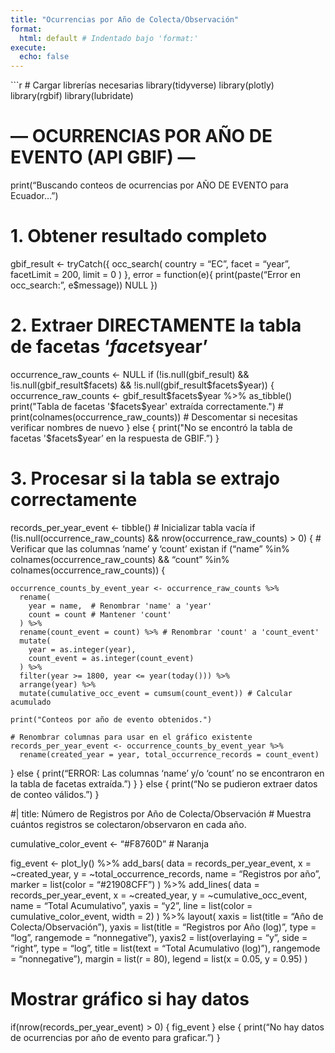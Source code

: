 ```yaml
---
title: "Ocurrencias por Año de Colecta/Observación"
format: 
  html: default # Indentado bajo 'format:'
execute:
  echo: false
---
```


```r
# Cargar librerías necesarias
library(tidyverse)
library(plotly)
library(rgbif)
library(lubridate)

# --- OCURRENCIAS POR AÑO DE EVENTO (API GBIF) ---
print("Buscando conteos de ocurrencias por AÑO DE EVENTO para Ecuador...")

# 1. Obtener resultado completo
gbif_result <- tryCatch({
  occ_search(
    country = "EC", facet = "year", facetLimit = 200, limit = 0
  )
}, error = function(e){
  print(paste("Error en occ_search:", e$message))
  NULL
})

# 2. Extraer DIRECTAMENTE la tabla de facetas '$facets$year'
occurrence_raw_counts <- NULL 
if (!is.null(gbif_result) && !is.null(gbif_result$facets) && !is.null(gbif_result$facets$year)) {
  occurrence_raw_counts <- gbif_result$facets$year %>% as_tibble() 
  print("Tabla de facetas '$facets$year' extraída correctamente.")
  # print(colnames(occurrence_raw_counts)) # Descomentar si necesitas verificar nombres de nuevo
} else {
  print("No se encontró la tabla de facetas '$facets$year' en la respuesta de GBIF.")
}

# 3. Procesar si la tabla se extrajo correctamente
records_per_year_event <- tibble() # Inicializar tabla vacía
if (!is.null(occurrence_raw_counts) && nrow(occurrence_raw_counts) > 0) {
  # Verificar que las columnas 'name' y 'count' existan
  if ("name" %in% colnames(occurrence_raw_counts) && "count" %in% colnames(occurrence_raw_counts)) {
    
    occurrence_counts_by_event_year <- occurrence_raw_counts %>%
      rename(
        year = name,  # Renombrar 'name' a 'year'
        count = count # Mantener 'count'
      ) %>% 
      rename(count_event = count) %>% # Renombrar 'count' a 'count_event'
      mutate(
        year = as.integer(year), 
        count_event = as.integer(count_event)
      ) %>%
      filter(year >= 1800, year <= year(today())) %>% 
      arrange(year) %>%
      mutate(cumulative_occ_event = cumsum(count_event)) # Calcular acumulado
    
    print("Conteos por año de evento obtenidos.")
    
    # Renombrar columnas para usar en el gráfico existente
    records_per_year_event <- occurrence_counts_by_event_year %>%
      rename(created_year = year, total_occurrence_records = count_event)
    
  } else {
    print("ERROR: Las columnas 'name' y/o 'count' no se encontraron en la tabla de facetas extraída.")
  }
} else {
  print("No se pudieron extraer datos de conteo válidos.")
}

#| title: Número de Registros por Año de Colecta/Observación
# Muestra cuántos registros se colectaron/observaron en cada año.

cumulative_color_event <- "#F8760D" # Naranja

fig_event <- plot_ly() %>%
  add_bars(
    data = records_per_year_event, x = ~created_year, y = ~total_occurrence_records,
    name = "Registros por año", marker = list(color = "#21908CFF")
  ) %>%
  add_lines(
    data = records_per_year_event, x = ~created_year, y = ~cumulative_occ_event,
    name = "Total Acumulativo", yaxis = "y2", line = list(color = cumulative_color_event, width = 2)
  ) %>%
  layout(
    xaxis = list(title = "Año de Colecta/Observación"),
    yaxis = list(title = "Registros por Año (log)", type = "log", rangemode = "nonnegative"),
    yaxis2 = list(overlaying = "y", side = "right", type = "log", title = list(text = "Total Acumulativo (log)"), rangemode = "nonnegative"),
    margin = list(r = 80), legend = list(x = 0.05, y = 0.95)
  )

# Mostrar gráfico si hay datos
if(nrow(records_per_year_event) > 0) {
  fig_event
} else {
  print("No hay datos de ocurrencias por año de evento para graficar.")
}